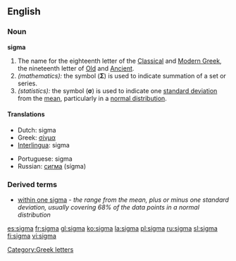 {{letter_disp2|rho|[[image:Greek_uc_sigma.svg|33px]][[image:Greek_lc_sigma1.png|30px]][[image:Greek_lc_sigma2.png|23px]] |tau|σίγμα|Σ|σ}}

==English==
===Noun===
'''sigma'''
# The name for the eighteenth letter of the [[Classical Greek|Classical]] and [[Modern Greek]], the nineteenth letter of [[Old Greek|Old]] and [[Ancient Greek|Ancient]].
# ''(mathematics):'' the symbol ('''Σ''') is used to indicate summation of a set or series.
# ''(statistics):'' the symbol ('''σ''') is used to indicate one [[standard deviation]] from the [[mean]], particularly in a [[normal distribution]].

====Translations====
{{top}}
*Dutch: sigma {{m}}
*Greek: [[σίγμα]] {{n}}
*[[Interlingua]]: sigma
{{mid}}
*Portuguese: sigma {{m}}
*Russian: [[сигма]] (sígma) {{f}}
{{bottom}}

===Derived terms===
*[[within one sigma]] - ''the range from the mean, plus or minus one standard deviation, usually covering 68% of the data points in a normal distribution''

[[Category:Greek letters]]

[[es:sigma]]
[[fr:sigma]]
[[gl:sigma]]
[[ko:sigma]]
[[la:sigma]]
[[pl:sigma]]
[[ru:sigma]]
[[sl:sigma]]
[[fi:sigma]]
[[vi:sigma]]